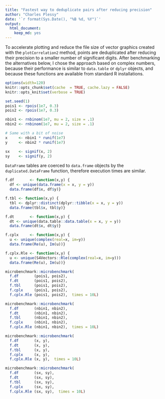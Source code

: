 ```yaml
---
title: "Fastest way to deduplicate pairs after reducing precision"
author: "Charles Plessy"
date: '`r format(Sys.Date(), "%B %d, %Y")`'
output: 
  html_document: 
    keep_md: yes
---
```


To accelerate plotting and reduce the file size of vector graphics created with
the `plotCorrelation2` method, points are deduplicated after reducing their
precision to a smaller number of significant digits.  After benchmarking the
alternatives below, I chose the approach based on complex numbers, because their
performance is similar to `data.table` or `dplyr` objects, and because these
functions are available from standard R installations.

```r
options(width=120)
knitr::opts_chunk$set(cache  = TRUE, cache.lazy = FALSE)
knitr::opts_knit$set(verbose = TRUE)
```

```r
set.seed(1)
pois1 <- rpois(1e7, 0.3)
pois2 <- rpois(1e7, 0.3)

nbin1 <- rnbinom(1e7, mu = 2, size = .1)
nbin2 <- rnbinom(1e7, mu = 2, size = .1)

# Same with a bit of noise
x     <- nbin1 * runif(1e7)
y     <- nbin2 * runif(1e7)

sx    <- signif(x, 2)
sy    <- signif(y, 2)
```

`DataFrame` tables are coerced to `data.frame` objects by the
`duplicated.DataFrame` function, therefore execution times are similar.

```r
f.df       <- function(x,y) {
  df <- unique(data.frame(x = x, y = y))
  data.frame(df$x, df$y)}

f.tbl <- function(x,y) {
  tbl <- dplyr::distinct(dplyr::tibble(x = x, y = y))
  data.frame(tbl$x, tbl$y)}

f.dt       <- function(x,y) {
  dt <- unique(data.table::data.table(x = x, y = y))
  data.frame(dt$x, dt$y)}

f.cplx     <- function(x,y) {
  u <- unique(complex(real=x, im=y))
  data.frame(Re(u), Im(u))}

f.cplx.Rle <- function(x,y) {
  u <- unique(S4Vectors::Rle(complex(real=x, im=y)))
  data.frame(Re(u), Im(u))}
```


```r
microbenchmark::microbenchmark(
  f.df       (pois1, pois2),
  f.dt       (pois1, pois2),
  f.tbl      (pois1, pois2),
  f.cplx     (pois1, pois2),
  f.cplx.Rle (pois1, pois2),  times = 10L)
```

```r
microbenchmark::microbenchmark(
  f.df       (nbin1, nbin2),
  f.dt       (nbin1, nbin2),
  f.tbl      (nbin1, nbin2),
  f.cplx     (nbin1, nbin2),
  f.cplx.Rle (nbin1, nbin2),  times = 10L)
```

```r
microbenchmark::microbenchmark(
  f.df       (x, y),
  f.dt       (x, y),
  f.tbl      (x, y),
  f.cplx     (x, y),
  f.cplx.Rle (x, y),  times = 10L)
```

```r
microbenchmark::microbenchmark(
  f.df       (sx, sy),
  f.dt       (sx, sy),
  f.tbl      (sx, sy),
  f.cplx     (sx, sy),
  f.cplx.Rle (sx, sy),  times = 10L)
```
